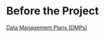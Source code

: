 Before the Project
===

[Data Management Plans (DMPs)](https://rdm.uva.nl/en/planning/data-management-plan/data-management-plan.html)
